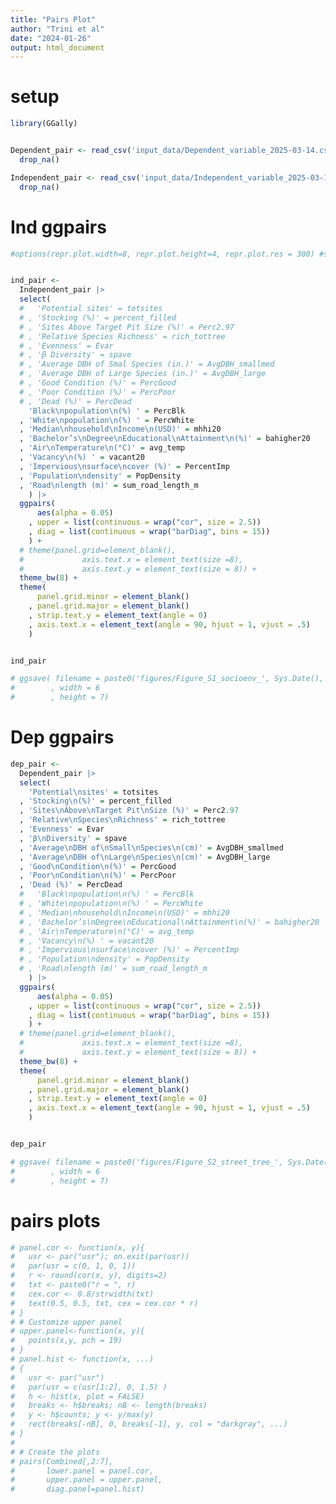 ```yaml
---
title: "Pairs Plot"
author: "Trini et al"
date: "2024-01-26"
output: html_document
---
```


# setup
```r

library(GGally)


Dependent_pair <- read_csv('input_data/Dependent_variable_2025-03-14.csv') |> 
  drop_na()

Independent_pair <- read_csv('input_data/Independent_variable_2025-03-14.csv') |>  
  drop_na()

```

# Ind ggpairs
```r
#options(repr.plot.width=8, repr.plot.height=4, repr.plot.res = 300) #set resolution


ind_pair <- 
  Independent_pair |> 
  select(
  #   'Potential sites' = totsites
  # , 'Stocking (%)' = percent_filled
  # , 'Sites Above Target Pit Size (%)' = Perc2.97
  # , 'Relative Species Richness' = rich_tottree
  # , 'Evenness' = Evar
  # , 'β Diversity' = spave
  # , 'Average DBH of Smal Species (in.)' = AvgDBH_smallmed
  # , 'Average DBH of Large Species (in.)' = AvgDBH_large
  # , 'Good Condition (%)' = PercGood
  # , 'Poor Condition (%)' = PercPoor
  # , 'Dead (%)' = PercDead
    'Black\npopulation\n(%) ' = PercBlk
  , 'White\npopulation\n(%) ' = PercWhite
  , 'Median\nhousehold\nIncome\n(USD)' = mhhi20
  , 'Bachelor’s\nDegree\nEducational\nAttainment\n(%)' = bahigher20
  , 'Air\nTemperature\n(°C)' = avg_temp
  , 'Vacancy\n(%) ' = vacant20
  , 'Impervious\nsurface\ncover (%)' = PercentImp
  , 'Population\ndensity' = PopDensity
  , 'Road\nlength (m)' = sum_road_length_m
    ) |> 
  ggpairs(
      aes(alpha = 0.05)
    , upper = list(continuous = wrap("cor", size = 2.5))
    , diag = list(continuous = wrap("barDiag", bins = 15))
    ) +
  # theme(panel.grid=element_blank(),
  #             axis.text.x = element_text(size =8),
  #             axis.text.y = element_text(size = 8)) +
  theme_bw(8) + 
  theme(
      panel.grid.minor = element_blank()
    , panel.grid.major = element_blank()
    , strip.text.y = element_text(angle = 0)
    , axis.text.x = element_text(angle = 90, hjust = 1, vjust = .5)
    )


ind_pair

# ggsave( filename = paste0('figures/Figure_S1_socioenv_', Sys.Date(), '.png')
#        , width = 6
#        , height = 7)

```

# Dep ggpairs
```r

dep_pair <- 
  Dependent_pair |> 
  select(
    'Potential\nsites' = totsites
  , 'Stocking\n(%)' = percent_filled
  , 'Sites\nAbove\nTarget Pit\nSize (%)' = Perc2.97
  , 'Relative\nSpecies\nRichness' = rich_tottree
  , 'Evenness' = Evar
  , 'β\nDiversity' = spave
  , 'Average\nDBH of\nSmall\nSpecies\n(cm)' = AvgDBH_smallmed
  , 'Average\nDBH of\nLarge\nSpecies\n(cm)' = AvgDBH_large
  , 'Good\nCondition\n(%)' = PercGood
  , 'Poor\nCondition\n(%)' = PercPoor
  , 'Dead (%)' = PercDead
  #   'Black\npopulation\n(%) ' = PercBlk
  # , 'White\npopulation\n(%) ' = PercWhite
  # , 'Median\nhousehold\nIncome\n(USD)' = mhhi20
  # , 'Bachelor’s\nDegree\nEducational\nAttainment\n(%)' = bahigher20
  # , 'Air\nTemperature\n(°C)' = avg_temp
  # , 'Vacancy\n(%) ' = vacant20
  # , 'Impervious\nsurface\ncover (%)' = PercentImp
  # , 'Population\ndensity' = PopDensity
  # , 'Road\nlength (m)' = sum_road_length_m
    ) |> 
  ggpairs(
      aes(alpha = 0.05)
    , upper = list(continuous = wrap("cor", size = 2.5))
    , diag = list(continuous = wrap("barDiag", bins = 15))
    ) +
  # theme(panel.grid=element_blank(),
  #             axis.text.x = element_text(size =8),
  #             axis.text.y = element_text(size = 8)) +
  theme_bw(8) + 
  theme(
      panel.grid.minor = element_blank()
    , panel.grid.major = element_blank()
    , strip.text.y = element_text(angle = 0)
    , axis.text.x = element_text(angle = 90, hjust = 1, vjust = .5)
    )


dep_pair

# ggsave( filename = paste0('figures/Figure_S2_street_tree_', Sys.Date(), '.png')
#        , width = 6
#        , height = 7)
```

# pairs plots
```r

# panel.cor <- function(x, y){
#   usr <- par("usr"); on.exit(par(usr))
#   par(usr = c(0, 1, 0, 1))
#   r <- round(cor(x, y), digits=2)
#   txt <- paste0("r = ", r)
#   cex.cor <- 0.8/strwidth(txt)
#   text(0.5, 0.5, txt, cex = cex.cor * r)
# }
# # Customize upper panel
# upper.panel<-function(x, y){
#   points(x,y, pch = 19)
# }
# panel.hist <- function(x, ...)
# {
#   usr <- par("usr")
#   par(usr = c(usr[1:2], 0, 1.5) )
#   h <- hist(x, plot = FALSE)
#   breaks <- h$breaks; nB <- length(breaks)
#   y <- h$counts; y <- y/max(y)
#   rect(breaks[-nB], 0, breaks[-1], y, col = "darkgray", ...)
# }
# 
# # Create the plots
# pairs(Combined[,2:7], 
#       lower.panel = panel.cor,
#       upper.panel = upper.panel,
#       diag.panel=panel.hist)

```


